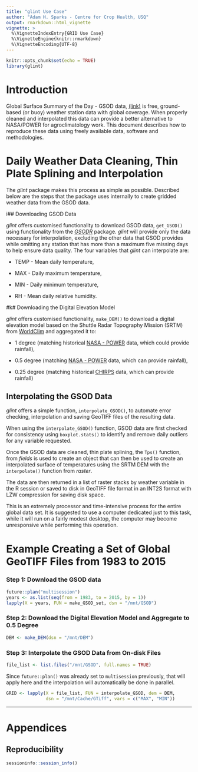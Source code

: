 ```yaml
---
title: "glint Use Case"
author: "Adam H. Sparks - Centre for Crop Health, USQ"
output: rmarkdown::html_vignette
vignette: >
  %\VignetteIndexEntry{GRID Use Case}
  %\VignetteEngine{knitr::rmarkdown}
  %\VignetteEncoding{UTF-8}
---
```


```r
knitr::opts_chunk$set(echo = TRUE)
library(glint)
```

# Introduction

Global Surface Summary of the Day - GSOD data,
[(link)](https://data.noaa.gov/dataset/global-surface-summary-of-the-day-gsod)
is free, ground-based (or buoy) weather station data with global
coverage. When properly cleaned and interpolated this data can provide a better
alternative to NASA/POWER for agroclimatology work. This document describes how
to reproduce these data using freely available data, software and methodologies.

# Daily Weather Data Cleaning, Thin Plate Splining and Interpolation

The _glint_ package makes this process as simple as possible. Described below are
the steps that the package uses internally to create gridded weather data from
the GSOD data.

i## Downloading GSOD Data

_glint_ offers customised functionality to download GSOD data, `get_GSOD()`
using functionality from the [_GSODR_](https://ropensci.github.io/GSODR/)
package. _glint_ will provide only the data necessary for interpolation,
excluding the other data that GSOD provides while omitting any station that has
more than a maximum five missing days to help ensure data quality. The four
variables that _glint_ can interpolate are:

* TEMP - Mean daily temperature,

* MAX - Daily maximum temperature,

* MIN - Daily minimum temperature,

* RH - Mean daily relative humidity.

#k# Downloading the Digital Elevation Model

_glint_ offers customised functionality, `make_DEM()` to download a digital
elevation model based on the Shuttle Radar Topography Mission (SRTM) from
[WorldClim](https://wwww.worldclim.org/) and aggregated it to:

* 1 degree (matching historical [NASA - POWER](https://power.larc.nasa.gov/)
data, which could provide rainfall),

* 0.5 degree (matching [NASA - POWER](https://power.larc.nasa.gov/) data,
which can provide rainfall),

* 0.25 degree (matching historical
[CHIRPS](http://chg.geog.ucsb.edu/data/chirps/) data, which can provide
rainfall)

## Interpolating the GSOD Data

_glint_ offers a simple function, `interpolate_GSOD()`, to automate error
checking, interpolation and saving GeoTIFF files of the resulting data.

When using the `interpolate_GSOD()` function, GSOD data are first checked for
consistency using `boxplot.stats()` to identify and remove daily outliers for
any variable requested.

Once the GSOD data are cleaned, thin plate splining, the `Tps()` function, from
 _fields_ is used to create an object that can then be used to create
an interpolated surface of temperatures using the SRTM DEM with the
`interpolate()` function from _raster_.

The data are then returned in a list of raster stacks by weather variable in the
R session or saved to disk in GeoTIFF file format in an INT2S format with LZW
compression for saving disk space.

This is an extremely processor and time-intensive process for the entire global
data set. It is suggested to use a computer dedicated just to this task, while it
will run on a fairly modest desktop, the computer may become unresponsive while
performing this operation.

# Example Creating a Set of Global GeoTIFF Files from 1983 to 2015

### Step 1: Download the GSOD data

```r
future::plan("multisession")
years <- as.list(seq(from = 1983, to = 2015, by = 1))
lapply(X = years, FUN = make_GSOD_set, dsn = "/mnt/GSOD")
```

### Step 2: Download the Digital Elevation Model and Aggregate to 0.5 Degree

```r
DEM <- make_DEM(dsn = "/mnt/DEM")
```

### Step 3: Interpolate the GSOD Data from On-disk Files

```r
file_list <- list.files("/mnt/GSOD", full.names = TRUE)
```

Since `future::plan()` was already set to `multisession` previously, that will
apply here and the interpolation will automatically be done in parallel.

```r
GRID <- lapply(X = file_list, FUN = interpolate_GSOD, dem = DEM,
               dsn = "/mnt/Cache/GTiff", vars = c("MAX", "MIN"))
```

******

# Appendices

## Reproducibility

```r

sessioninfo::session_info()

```
